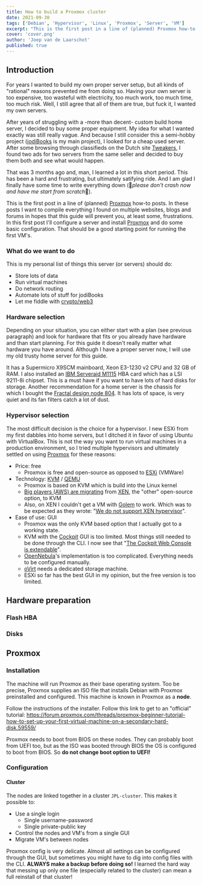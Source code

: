 ```yaml
---
title: How to build a Proxmox cluster
date: 2021-09-30
tags: ['Debian', 'Hypervisor', 'Linux', 'Proxmox', 'Server', 'VM']
excerpt: "This is the first post in a line of (planned) Proxmox how-to posts. In this first post I'll configure a server and install Proxmox and do some basic configuration."
cover: 'cover.png'
author: 'Joep van de Laarschot'
published: true
---
```


## Introduction

For years I wanted to build my own proper server setup, but all kinds of "rational" reasons prevented me from doing so. Having your own server is too expensive, too wasteful with electricity, too much work, too much time, too much risk. Well, I still agree that all of them are true, but fuck it, I wanted my own servers.

After years of struggling with a -more than decent- custom build home server, I decided to buy some proper equipment. My idea for what I wanted exactly was still really vague. And because I still consider this a semi-hobby project ([jodiBooks](https://jodibooks.com) is my main project), I looked for a cheap used server. After some browsing through classifieds on the Dutch site [Tweakers](https://tweakers.net/servers/aanbod/), I found two ads for two servers from the same seller and decided to buy them both and see what would happen.

That was 3 months ago and, man, I learned a lot in this short period. This has been a hard and frustrating, but ultimately satifying ride. And I am glad I finally have some time to write everything down (🤞*please don't crash now and have me start from scratch*🤞).

This is the first post in a line of (planned) [Proxmox](https://www.proxmox.com) how-to posts. In these posts I want to compile everything I found on multiple websites, blogs and forums in hopes that this guide will prevent you, at least some, frustrations. In this first post I'll configure a server and install [Proxmox](https://www.proxmox.com) and do some basic configuration. That should be a good starting point for running the first VM's.

### What do we want to do

This is my personal list of things this server (or servers) should do:

* Store lots of data
* Run virtual machines
* Do network routing
* Automate lots of stuff for jodiBooks
* Let me fiddle with [crypto/web3](https://www.freecodecamp.org/news/what-is-web3/)

### Hardware selection

Depending on your situation, you can either start with a plan (see previous paragraph) and look for hardware that fits or you already have hardware and than start planning. For this guide it doesn't really matter what hardware you have around. Although I have a proper server now, I will use my old trusty home server for this guide.

It has a Supermicro X9SCM mainboard, Xeon E3-1230 v2 CPU and 32 GB of RAM. I also installed an [IBM Serveraid M1115](https://www.amazon.com/IBM-Serveraid-Controller-System-81Y4448/dp/B007V8S0D8) HBA card which has a LSI 9211-8i chipset. This is a must have if you want to have lots of hard disks for storage. Another recommendation for a home server is the chassis for which I bought the [Fractal design node 804](https://www.amazon.com/Fractal-Design-Node-Case-Computer/dp/B00JBBH93K). It has lots of space, is very quiet and its fan filters catch a lot of dust.

### Hypervisor selection

The most difficult decision is the choice for a hypervisor. I new ESXi from my first dabbles into home servers, but I ditched it in favor of using Ubuntu with VirtualBox. This is not the way you want to run virtual machines in a production environment, so I tried multiple hypervisors and ultimately settled on using [Proxmox](https://www.proxmox.com) for these reasons:

* Price: free
    * Proxmox is free and open-source as opposed to [ESXi](https://www.vmware.com/products/esxi-and-esx.html) (VMWare)
* Technology: [KVM](https://en.wikipedia.org/wiki/Kernel-based_Virtual_Machine) / [QEMU](https://en.wikipedia.org/wiki/QEMU)
    * Proxmox is based on KVM which is build into the Linux kernel
    * [Big players (AWS) are migrating](https://www.freecodecamp.org/news/aws-just-announced-a-move-from-xen-towards-kvm-so-what-is-kvm/) from [XEN](https://xenproject.org/), the "other" open-source option, to KVM
    * Also, on XEN I couldn't get a VM with [Golem]() to work. Which was to be expected as they wrote: "[We do not support XEN hypervisor](https://handbook.golem.network/troubleshooting/provider-troubleshooting)".
* Ease of use: GUI
    * Proxmox was the only KVM based option that I actually got to a working state.
    * KVM with the [Cockpit](https://cockpit-project.org/) GUI is too limited. Most things still needed to be done through the CLI. I now see that "[The Cockpit Web Console is extendable](https://cockpit-project.org/applications.html)".
    * [OpenNebula](https://opennebula.io/)'s implementation is too complicated. Everything needs to be configured manually.
    * [oVirt](https://ovirt.org/) needs a dedicated storage machine.
    * ESXi so far has the best GUI in my opinion, but the free version is too limited.

## Hardware preparation



### Flash HBA

### Disks

## Proxmox

### Installation

The machine will run Proxmox as their base operating system. Too be precise, Proxmox supplies an ISO file that installs Debian with Proxmox preinstalled and configured. This machine is known in Proxmox as a **node**. 

Follow the instructions of the installer. Follow this link to get to an "official" tutorial: <https://forum.proxmox.com/threads/proxmox-beginner-tutorial-how-to-set-up-your-first-virtual-machine-on-a-secondary-hard-disk.59559/>

<Alert type='warning'>
    Proxmox needs to boot from BIOS on these nodes. They can probably boot from UEFI too, but as the ISO was booted through BIOS the OS is configured to boot from BIOS. So <strong>do not change boot option to UEFI!</strong>
</Alert>

### Configuration

#### Cluster

The nodes are linked together in a cluster `JPL-cluster`. This makes it possible to:

* Use a single login
    * Single username-password
    * Single private-public key
* Control the nodes and VM's from a single GUI
* Migrate VM's between nodes

<Alert type='warning'>
    Proxmox config is very delicate. Almost all settings can be configured through the GUI, but sometimes you might have to dig into config files with the CLI. <strong>ALWAYS make a backup before doing so!</strong> I learned the hard way that messing up only one file (especially related to the cluster) can mean a full reinstall of that cluster!
</Alert>